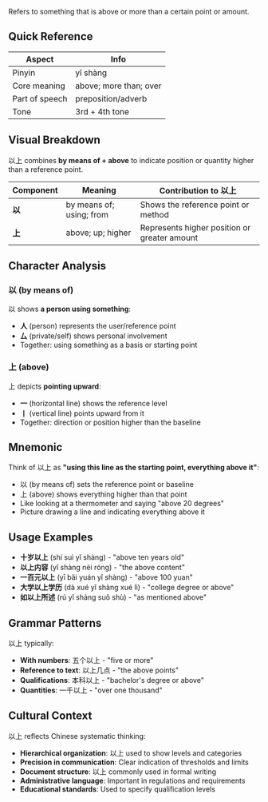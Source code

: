 Refers to something that is above or more than a certain point or amount.

## Quick Reference

| Aspect         | Info                   |
| -------------- | ---------------------- |
| Pinyin         | yǐ shàng               |
| Core meaning   | above; more than; over |
| Part of speech | preposition/adverb     |
| Tone           | 3rd + 4th tone         |

## Visual Breakdown

以上 combines **by means of + above** to indicate position or quantity higher than a reference
point.

| Component | Meaning                  | Contribution to 以上                         |
| --------- | ------------------------ | -------------------------------------------- |
| **以**    | by means of; using; from | Shows the reference point or method          |
| **上**    | above; up; higher        | Represents higher position or greater amount |

## Character Analysis

### 以 (by means of)

以 shows **a person using something**:

- **人** (person) represents the user/reference point
- **厶** (private/self) shows personal involvement
- Together: using something as a basis or starting point

### 上 (above)

上 depicts **pointing upward**:

- **一** (horizontal line) shows the reference level
- **丨** (vertical line) points upward from it
- Together: direction or position higher than the baseline

## Mnemonic

Think of 以上 as **"using this line as the starting point, everything above it"**:

- 以 (by means of) sets the reference point or baseline
- 上 (above) shows everything higher than that point
- Like looking at a thermometer and saying "above 20 degrees"
- Picture drawing a line and indicating everything above it

## Usage Examples

- **十岁以上** (shí suì yǐ shàng) - "above ten years old"
- **以上内容** (yǐ shàng nèi róng) - "the above content"
- **一百元以上** (yī bǎi yuán yǐ shàng) - "above 100 yuan"
- **大学以上学历** (dà xué yǐ shàng xué lì) - "college degree or above"
- **如以上所述** (rú yǐ shàng suǒ shù) - "as mentioned above"

## Grammar Patterns

以上 typically:

- **With numbers**: 五个以上 - "five or more"
- **Reference to text**: 以上几点 - "the above points"
- **Qualifications**: 本科以上 - "bachelor's degree or above"
- **Quantities**: 一千以上 - "over one thousand"

## Cultural Context

以上 reflects Chinese systematic thinking:

- **Hierarchical organization**: 以上 used to show levels and categories
- **Precision in communication**: Clear indication of thresholds and limits
- **Document structure**: 以上 commonly used in formal writing
- **Administrative language**: Important in regulations and requirements
- **Educational standards**: Used to specify qualification levels
